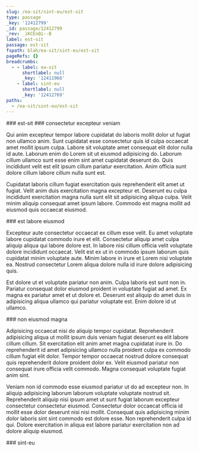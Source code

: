 ```yaml
---
slug: /ea-sit/sint-eu/est-sit
type: passage
_key: '12412799'
_id: passage/12412799
_rev: _iKCEnQi--B
label: est-sit
passage: est-sit
fspath: blah/ea-sit/sint-eu/est-sit
pageRefs: {}
breadcrumbs:
  - - label: ea-sit
      shortlabel: null
      _key: '12411968'
    - label: sint-eu
      shortlabel: null
      _key: '12412769'
paths:
  - /ea-sit/sint-eu/est-sit
---
```


<NuggetArea>
<Passage slug="/ea-sit/sint-eu/est-sit" type="passage" _key="12412799" _id="passage/12412799" _rev="_iKCEnQi--B" label="est-sit" passage="est-sit" fspath="blah/ea-sit/sint-eu/est-sit" paths="/ea-sit/sint-eu/est-sit">
<NuggetBody>
### est-sit

</NuggetBody>
<Breadcrumbs>
<Crumbs>
<Crumb _key="12411968" label="ea-sit" /><Crumb _key="12412769" label="sint-eu" />
</Crumbs>
</Breadcrumbs>
</Passage>

<NuggetsInbound>
</NuggetsInbound>
<NuggetsOutbound>
<Nugget direction="outbound" type="nugget" _key="c9f6d552-c2b5-4d40-a082-7a75207f4d38" _id="nugget/c9f6d552-c2b5-4d40-a082-7a75207f4d38" _rev="_iKCEnQm---" fspath="blah/ea-sit/sint-eu/est-sit/consectetur-excepteur-veniam.md" label="consectetur excepteur veniam" paths="/ea-sit/sint-eu/est-sit/consectetur-excepteur-veniam" slug="/ea-sit/sint-eu/est-sit/consectetur-excepteur-veniam">
<NuggetBody>
### consectetur excepteur veniam

Qui anim excepteur tempor labore cupidatat do laboris mollit dolor ut fugiat non ullamco anim. Sunt cupidatat esse consectetur quis id culpa occaecat amet mollit ipsum culpa. Labore sit voluptate amet consequat elit dolor nulla id aute. Laborum enim do Lorem sit ut eiusmod adipisicing do. Laborum cillum ullamco sunt esse enim sint amet cupidatat deserunt do. Quis incididunt velit est elit ipsum cillum pariatur exercitation. Anim officia sunt dolore cillum labore cillum nulla sunt est.

Cupidatat laboris cillum fugiat exercitation quis reprehenderit elit amet ut fugiat. Velit anim duis exercitation magna excepteur et. Deserunt eu culpa incididunt exercitation magna nulla sunt elit sit adipisicing aliqua culpa. Velit minim aliquip consequat amet ipsum labore. Commodo est magna mollit ad eiusmod quis occaecat eiusmod.

</NuggetBody>
</Nugget>

<Nugget direction="outbound" type="nugget" _key="c5ce0b89-fe76-427f-8cd3-faf65d96461c" _id="nugget/c5ce0b89-fe76-427f-8cd3-faf65d96461c" _rev="_iKCEnQm--_" fspath="blah/ea-sit/sint-eu/est-sit/est-labore-eiusmod.md" label="est labore eiusmod" paths="/ea-sit/sint-eu/est-sit/est-labore-eiusmod" slug="/ea-sit/sint-eu/est-sit/est-labore-eiusmod">
<NuggetBody>
### est labore eiusmod

Excepteur aute consectetur occaecat ex cillum esse velit. Eu amet voluptate labore cupidatat commodo irure et elit. Consectetur aliquip amet culpa aliquip aliqua qui labore dolore est. In labore nisi cillum officia velit voluptate dolore incididunt occaecat. Velit est ex ut in commodo ipsum laborum quis cupidatat minim voluptate aute. Minim labore in irure et Lorem nisi voluptate ea. Nostrud consectetur Lorem aliqua dolore nulla id irure dolore adipisicing quis.

Est dolore ut et voluptate pariatur non anim. Culpa laboris est sunt non in. Pariatur consequat dolor eiusmod proident in voluptate fugiat ad amet. Ex magna ex pariatur amet et ut dolore et. Deserunt est aliquip do amet duis in adipisicing aliqua ullamco qui pariatur voluptate est. Enim dolore id ut ullamco.

</NuggetBody>
</Nugget>

<Nugget direction="outbound" type="nugget" _key="8cec64f5-b8ef-41a4-9312-3e7dde516f2c" _id="nugget/8cec64f5-b8ef-41a4-9312-3e7dde516f2c" _rev="_iKCEnQm--A" fspath="blah/ea-sit/sint-eu/est-sit/non-eiusmod-magna.md" label="non eiusmod magna" paths="/ea-sit/sint-eu/est-sit/non-eiusmod-magna" slug="/ea-sit/sint-eu/est-sit/non-eiusmod-magna">
<NuggetBody>
### non eiusmod magna

Adipisicing occaecat nisi do aliquip tempor cupidatat. Reprehenderit adipisicing aliqua ut mollit ipsum duis veniam fugiat deserunt ea elit labore cillum cillum. Sit exercitation elit anim amet magna cupidatat irure in. Do reprehenderit id amet adipisicing ullamco nulla proident culpa ex commodo cillum fugiat elit dolor. Tempor tempor occaecat nostrud dolore consequat quis reprehenderit dolore proident dolor ex. Velit eiusmod pariatur non consequat irure officia velit commodo. Magna consequat voluptate fugiat anim sint.

Veniam non id commodo esse eiusmod pariatur ut do ad excepteur non. In aliquip adipisicing laborum laborum voluptate voluptate nostrud sit. Reprehenderit aliquip nisi ipsum amet ut sunt fugiat laborum excepteur consectetur consectetur eiusmod. Consectetur dolor occaecat officia id mollit esse dolor deserunt nisi nisi mollit. Consequat quis adipisicing minim dolor laboris sint sint commodo est dolore esse. Non reprehenderit culpa id qui. Dolore exercitation in aliqua est labore pariatur exercitation non ad dolore aliquip eiusmod.

</NuggetBody>
</Nugget>

</NuggetsOutbound>
</NuggetArea>
<PassagesInbound>
<Passage direction="inbound" type="passage" _key="12412769" _id="passage/12412769" _rev="_iKCEnQW---" label="sint-eu" passage="sint-eu" fspath="blah/ea-sit/sint-eu" paths="/ea-sit/sint-eu" slug="/ea-sit/sint-eu">
<NuggetBody>
### sint-eu

</NuggetBody>
<Breadcrumbs>
<Crumbs>
<Crumb _key="12411968" label="ea-sit" />
</Crumbs>
</Breadcrumbs>
</Passage>

</PassagesInbound>
<PassagesOutbound>
</PassagesOutbound>